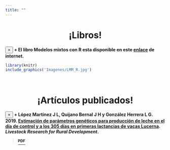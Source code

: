 ```yaml
---
title: ""
---
```


<center>
<h1>**¡Libros!**</h1>
</center>

<div class = "row">

<div class = "col-md-6">

<div class="alert alert-dismissible alert-warning">
  <button type="button" class="close" data-dismiss="alert">&times;</button>
  <strong>+ El libro **Modelos mixtos con R** esta disponible en este [enlace](https://fhernanb.github.io/libro_modelos_mixtos/) de internet.</strong>
</div>
  
```r
library(knitr)
include_graphics('Imagenes/LMM_R.jpg')
```
</div>

<div class = "col-md-6">

</div>
</div>

<br>

<center>
<h1>**¡Artículos publicados!**</h1>
</center>

<div class="alert alert-dismissible alert-info">
  <button type="button" class="close" data-dismiss="alert">&times;</button>
  <strong>+ **López Martínez J L**, Quijano Bernal J H y González Herrera L G. 2019. [Estimación de parámetros genéticos para producción de leche en el día de control y a los 305 días en primeras lactancias de vacas Lucerna](http://www.lrrd.org/lrrd31/11/luggo31179.html). *
Livestock Research for Rural Development*.</strong>
</div>

> <i class="far fa-copy"></i>
<a href="Documentos/1er_articulo.pdf" class="download" title="PDF" target="_blank"> <sup>**PDF**
